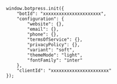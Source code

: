 ``` uri https://files.bpcontent.cloud/20XX/0X/0X/XX/XXXXXXXXXXXXXXXX-XXXXXXXX.js [expandable]
window.botpress.init({
    "botId": "xxxxxxxxxxxxxxxxxxxxxx",
    "configuration": {
        "website": {},
        "email": {},
        "phone": {},
        "termsOfService": {},
        "privacyPolicy": {},
        "variant": "soft",
        "themeMode": "light",
        "fontFamily": "inter"
    },
    "clientId": "xxxxxxxxxxxxxxxxxxxxxx"
});
```